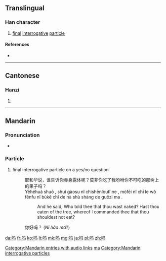 {{also|嗎}}
{{also|ma}}
==Translingual==
{{stroke order|stroke=6}}

===Han character===
{{Han char|rn=30|rad=口|as=03|sn=6|four=|canj=口弓女一 (RNVM)}}

# [[final]] [[interrogative]] [[particle]]

====References====
* {{Han ref|kx=0177.021|hdz=10584.110|uh=5417|ud=21527}}

----

==Cantonese==

===Hanzi===
{{yue-hanzi|jyut=|y=[[ma3]]}}

# {{defn|lang=yue|sort=口03}}

----

==Mandarin==
{{Hani-forms|{{zh-lookup|吗}}|[[嗎]]}}

===Pronunciation===
* {{audio|zh-ma.ogg|audio}}

===Particle===
{{cmn-particle|s|pin=ma|pint=ma|tra=嗎|sim=吗|rs=口03}}

# final interrogative particle on a yes/no question
#: 耶和华说，谁告诉你赤身露体呢？莫非你吃了我吩咐你不可吃的那树上的果子吗？
#: Yēhéhuá shuō , shuí gàosu nǐ chìshēnlòutǐ ne , mòfēi nǐ chī le wǒ fēnfu nǐ bùkĕ chī de nà shù shàng de guǒzi ma .
#:: And he said, Who told thee that thou wast naked? Hast thou eaten of the tree, whereof I commanded thee that thou shouldest not eat?
#: 你好吗？ (''Nǐ hǎo ma''?)

[[Category:Mandarin entries with audio links]]
[[Category:zh-cn:Beginning Mandarin|ma]]
[[Category:Mandarin interrogative particles]]

[[da:吗]]
[[fr:吗]]
[[ko:吗]]
[[lt:吗]]
[[mk:吗]]
[[mg:吗]]
[[ja:吗]]
[[pl:吗]]
[[zh:吗]]